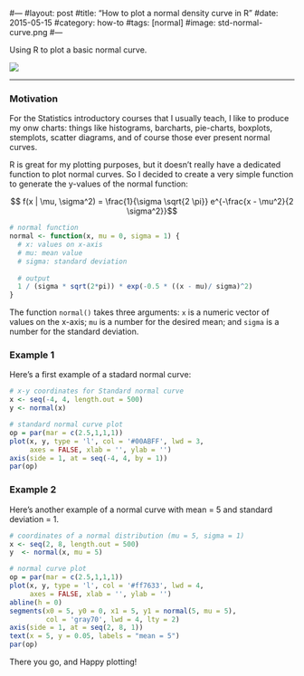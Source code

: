 #---
#layout: post
#title: "How to plot a normal density curve in R"
#date: 2015-05-15
#category: how-to
#tags: [normal]
#image: std-normal-curve.png
#---

Using R to plot a basic normal curve.

<!--more-->

![](/images/blog/std-normal-curve.png)

<hr/>

### Motivation

For the Statistics introductory courses that I usually teach, I like to produce my onw charts: things like histograms, barcharts, pie-charts, boxplots, stemplots, scatter diagrams, and of course those ever present normal curves. 

R is great for my plotting purposes, but it doesn't really have a dedicated function to plot normal curves. So I decided to create a very simple function to generate the y-values of the normal function:

$$ f(x | \mu, \sigma^2) = \frac{1}{\sigma \sqrt{2 \pi}} e^{-\frac{x - \mu^2}{2 \sigma^2}}$$


```r
# normal function 
normal <- function(x, mu = 0, sigma = 1) {
  # x: values on x-axis
  # mu: mean value
  # sigma: standard deviation
  
  # output
  1 / (sigma * sqrt(2*pi)) * exp(-0.5 * ((x - mu)/ sigma)^2)
}
```

The function `normal()` takes three arguments: `x` is a numeric vector of values on the x-axis; `mu` is a number for the desired mean; and `sigma` is a number for the standard deviation.

### Example 1

Here's a first example of a stadard normal curve:

```r
# x-y coordinates for Standard normal curve
x <- seq(-4, 4, length.out = 500)
y <- normal(x)

# standard normal curve plot
op = par(mar = c(2.5,1,1,1))
plot(x, y, type = 'l', col = '#00ABFF', lwd = 3,
     axes = FALSE, xlab = '', ylab = '')
axis(side = 1, at = seq(-4, 4, by = 1))
par(op)
```


### Example 2

Here's another example of a normal curve with mean = 5 and standard deviation = 1.

```r
# coordinates of a normal distribution (mu = 5, sigma = 1)
x <- seq(2, 8, length.out = 500)
y  <- normal(x, mu = 5)

# normal curve plot
op = par(mar = c(2.5,1,1,1))
plot(x, y, type = 'l', col = '#ff7633', lwd = 4,
     axes = FALSE, xlab = '', ylab = '')
abline(h = 0)
segments(x0 = 5, y0 = 0, x1 = 5, y1 = normal(5, mu = 5), 
         col = 'gray70', lwd = 4, lty = 2)  
axis(side = 1, at = seq(2, 8, 1))
text(x = 5, y = 0.05, labels = "mean = 5")
par(op)
```

There you go, and Happy plotting!
